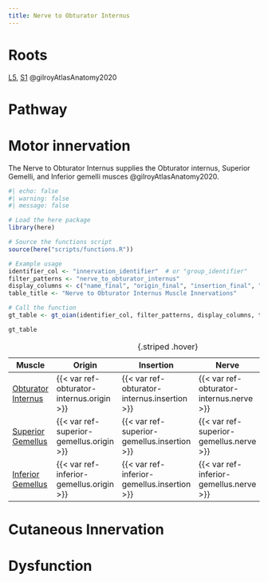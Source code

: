 ```yaml
---
title: Nerve to Obturator Internus
---
```



# Roots

[L5]({{< var ref-nerve-root.l5 >}}), [S1]({{< var ref-nerve-root.s1 >}}) @gilroyAtlasAnatomy2020

# Pathway



# Motor innervation

The Nerve to Obturator Internus supplies the Obturator internus, Superior Gemelli, and Inferior gemelli musces @gilroyAtlasAnatomy2020.

```r
#| echo: false
#| warning: false
#| message: false

# Load the here package
library(here)

# Source the functions script
source(here("scripts/functions.R"))

# Example usage
identifier_col <- "innervation_identifier"  # or "group_identifier"
filter_patterns <- "nerve_to_obturator_internus"
display_columns <- c("name_final", "origin_final", "insertion_final", "innervation_final", "action_final")
table_title <- "Nerve to Obturator Internus Muscle Innervations"

# Call the function
gt_table <- gt_oian(identifier_col, filter_patterns, display_columns, table_title)

gt_table
```

| Muscle  | Origin | Insertion | Nerve | Action |
|------|--------|-------|----------|--------|
| [Obturator Internus]({{< var ref-obturator-internus.path >}}) | {{< var ref-obturator-internus.origin >}} | {{< var ref-obturator-internus.insertion >}} | {{< var ref-obturator-internus.nerve >}} | {{< var ref-obturator-internus.action >}} |
| [Superior Gemellus]({{< var ref-superior-gemellus.path >}}) | {{< var ref-superior-gemellus.origin >}} | {{< var ref-superior-gemellus.insertion >}} | {{< var ref-superior-gemellus.nerve >}} | {{< var ref-superior-gemellus.action >}} |
| [Inferior Gemellus]({{< var ref-inferior-gemellus.path >}}) | {{< var ref-inferior-gemellus.origin >}} | {{< var ref-inferior-gemellus.insertion >}} | {{< var ref-inferior-gemellus.nerve >}} | {{< var ref-inferior-gemellus.action >}} |
: {.striped .hover}

# Cutaneous Innervation

# Dysfunction 